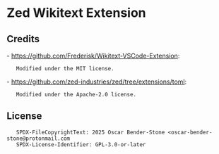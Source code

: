 <!-- SPDX-FileCopyrightText: 2025 Oscar Bender-Stone <oscar-bender-stone@protonmail.com> -->
<!-- SPDX-LicenseIdentifier: CC0-1.0 -->

= Zed Wikitext Extension =

== Credits ==
- [[https://github.com/Frederisk/Wikitext-VSCode-Extension]]:
    Modified under the MIT license.
- [[https://github.com/zed-industries/zed/tree/extensions/toml]]:
    Modified under the Apache-2.0 license.

== License ==
    SPDX-FileCopyrightText: 2025 Oscar Bender-Stone <oscar-bender-stone@protonmail.com
    SPDX-License-Identifier: GPL-3.0-or-later

